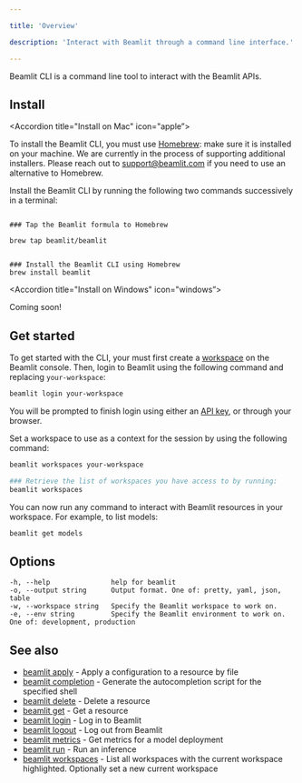 ```yaml
---

title: 'Overview'

description: 'Interact with Beamlit through a command line interface.'

---
```


Beamlit CLI is a command line tool to interact with the Beamlit APIs.

## Install

<AccordionGroup>

<Accordion title="Install on Mac" icon="apple”>

<Warning>To install the Beamlit CLI, you must use [Homebrew](https://brew.sh/): make sure it is installed on your machine. We are currently in the process of supporting additional installers. Please reach out to [support@beamlit.com](mailto:support@beamlit.com) if you need to use an alternative to Homebrew.</Warning>

Install the Beamlit CLI by running the following two commands successively in a terminal:

```shell 

### Tap the Beamlit formula to Homebrew

brew tap beamlit/beamlit

```

```shell 

### Install the Beamlit CLI using Homebrew
brew install beamlit

```

</Accordion>

<Accordion title="Install on Windows" icon="windows”>

Coming soon!

</Accordion>

</AccordionGroup>

## Get started

To get started with the CLI, your must first create a [workspace](../Security/Workspace-access-control.mdx) on the Beamlit console. Then, login to Beamlit using the following command and replacing `your-workspace`:

```bash
beamlit login your-workspace
```

You will be prompted to finish login using either an [API key](../Security/Access-tokens.mdx), or through your browser.

Set a workspace to use as a context for the session by using the following command:

```bash
beamlit workspaces your-workspace

### Retrieve the list of workspaces you have access to by running:
beamlit workspaces
```

You can now run any command to interact with Beamlit resources in your workspace. For example, to list models:

```bash
beamlit get models
```

## **Options**

```
-h, --help               help for beamlit
-o, --output string      Output format. One of: pretty, yaml, json, table
-w, --workspace string   Specify the Beamlit workspace to work on.
-e, --env string         Specify the Beamlit environment to work on. One of: development, production
```

## See also

- [beamlit apply](https://www.notion.so/beamlit_apply.mdx) - Apply a configuration to a resource by file
- [beamlit completion](https://www.notion.so/beamlit_completion.mdx) - Generate the autocompletion script for the specified shell
- [beamlit delete](https://www.notion.so/beamlit_delete.mdx) - Delete a resource
- [beamlit get](https://www.notion.so/beamlit_get.mdx) - Get a resource
- [beamlit login](https://www.notion.so/beamlit_login.mdx) - Log in to Beamlit
- [beamlit logout](https://www.notion.so/beamlit_logout.mdx) - Log out from Beamlit
- [beamlit metrics](https://www.notion.so/beamlit_metrics.mdx) - Get metrics for a model deployment
- [beamlit run](https://www.notion.so/beamlit_run.mdx) - Run an inference
- [beamlit workspaces](https://www.notion.so/beamlit_workspaces.mdx) - List all workspaces with the current workspace highlighted. Optionally set a new current workspace
